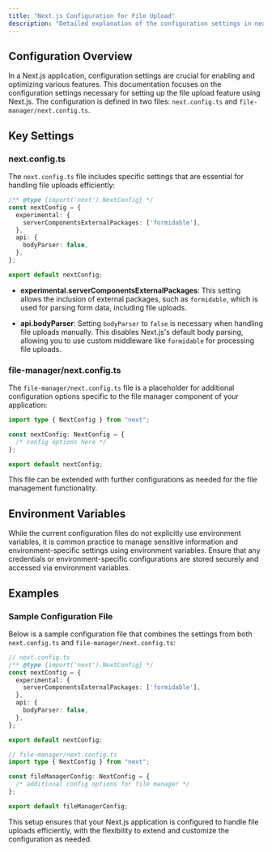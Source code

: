 ```yaml
---
title: "Next.js Configuration for File Upload"
description: "Detailed explanation of the configuration settings in next.config.ts and file-manager/next.config.ts for setting up the file upload feature in a Next.js application."
---
```


## Configuration Overview

In a Next.js application, configuration settings are crucial for enabling and optimizing various features. This documentation focuses on the configuration settings necessary for setting up the file upload feature using Next.js. The configuration is defined in two files: `next.config.ts` and `file-manager/next.config.ts`.

## Key Settings

### next.config.ts

The `next.config.ts` file includes specific settings that are essential for handling file uploads efficiently:

```typescript
/** @type {import('next').NextConfig} */
const nextConfig = {
  experimental: {
    serverComponentsExternalPackages: ['formidable'],
  },
  api: {
    bodyParser: false,
  },
};

export default nextConfig;
```

- **experimental.serverComponentsExternalPackages**: This setting allows the inclusion of external packages, such as `formidable`, which is used for parsing form data, including file uploads.

- **api.bodyParser**: Setting `bodyParser` to `false` is necessary when handling file uploads manually. This disables Next.js's default body parsing, allowing you to use custom middleware like `formidable` for processing file uploads.

### file-manager/next.config.ts

The `file-manager/next.config.ts` file is a placeholder for additional configuration options specific to the file manager component of your application:

```typescript
import type { NextConfig } from "next";

const nextConfig: NextConfig = {
  /* config options here */
};

export default nextConfig;
```

This file can be extended with further configurations as needed for the file management functionality.

## Environment Variables

While the current configuration files do not explicitly use environment variables, it is common practice to manage sensitive information and environment-specific settings using environment variables. Ensure that any credentials or environment-specific configurations are stored securely and accessed via environment variables.

## Examples

### Sample Configuration File

Below is a sample configuration file that combines the settings from both `next.config.ts` and `file-manager/next.config.ts`:

```typescript
// next.config.ts
/** @type {import('next').NextConfig} */
const nextConfig = {
  experimental: {
    serverComponentsExternalPackages: ['formidable'],
  },
  api: {
    bodyParser: false,
  },
};

export default nextConfig;

// file-manager/next.config.ts
import type { NextConfig } from "next";

const fileManagerConfig: NextConfig = {
  /* additional config options for file manager */
};

export default fileManagerConfig;
```

This setup ensures that your Next.js application is configured to handle file uploads efficiently, with the flexibility to extend and customize the configuration as needed.